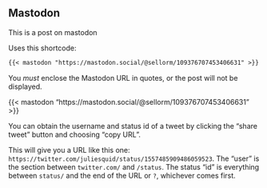 ## Mastodon

This is a post on mastodon

Uses this shortcode: 
```.markdown
{{< mastodon "https://mastodon.social/@sellorm/109376707453406631" >}}
```

:::{.callout-note}
You _must_ enclose the Mastodon URL in quotes, or the post will not be displayed.
:::

{{< mastodon "https://mastodon.social/@sellorm/109376707453406631" >}}


You can obtain the username and status id of a tweet by clicking the "share tweet" button and choosing "copy URL".

This will give you a URL like this one: `https://twitter.com/juliesquid/status/1557485909486059523`.
The "user" is the section between `twitter.com/` and `/status`.
The status "id" is everything between `status/` and the end of the URL or `?`, whichever comes first.

